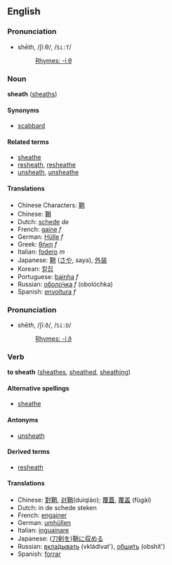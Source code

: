 ==English==
===Pronunciation===
*shēth, /ʃiːθ/, /<tt>Si:T</tt>/
*:[[Rhymes:English:-iːθ|Rhymes: -iːθ]]

===Noun===
'''sheath''' ([[sheaths]])

====Synonyms====
*[[scabbard]] <!--for one sense of the word-->

====Related terms====
*[[sheathe]]
*[[resheath]], [[resheathe]]
*[[unsheath]], [[unsheathe]]

====Translations====
*Chinese Characters: [[鞘]]
*Chinese: [[鞘]]
*Dutch: [[schede]] ''de''
*French: [[gaine]] ''f''
*German: [[Hülle]] ''f''
*Greek: [[θήκη]] ''f''
*Italian: [[fodero]] ''m''
*Japanese: [[鞘]] ([[さや]], saya), [[外装]] 
*Korean: [[칼집]]
*Portuguese: [[bainha]] ''f''
*Russian: [[оболочка|оболо́чка]] ''f'' (obol&oacute;chka)
*Spanish: [[envoltura]] ''f''

===Pronunciation===
*shē<i>th</i>, /ʃiːð/, /<tt>Si:D</tt>/
*:[[Rhymes:English:-iːð|Rhymes: -iːð]]

===Verb===
'''to sheath''' ([[sheathes]], [[sheathed]], [[sheathing]])

====Alternative spellings====
*[[sheathe]]

====Antonyms====
*[[unsheath]]

====Derived terms====
*[[resheath]]

====Translations====
*Chinese: [[對鞘]], [[对鞘]](duìqiào); [[覆蓋]], [[覆盖]] (fùgài)
*Dutch: in de schede steken<!-- not a set phrase so not wikified -->
*French: [[engainer]]
*German: [[umhüllen]]
*Italian: [[inguainare]]
*Japanese: ([[刀剣]]を)[[鞘]]に[[収める]]
*Russian: [[вкладывать|вкла́дывать]] (vkl&aacute;divat'), [[обшить|обши́ть]] (obsh&iacute;t')
*Spanish: [[forrar]]